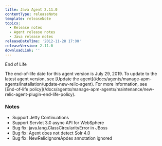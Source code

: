 ```yaml
---
title: Java Agent 2.11.0
contentType: releaseNote
template: releaseNote
topics:
  - Release notes
  - Agent release notes
  - Java release notes
releaseDateTime: '2012-11-28 17:00'
releaseVersion: 2.11.0
downloadLink: ''
---
```


End of Life

<Callout variant="important">
  The end-of-life date for this agent version is July 29, 2019. To update to the latest agent version, see [Update the agent](/docs/agents/manage-apm-agents/installation/update-new-relic-agent). For more information, see [End-of-life policy](/docs/agents/manage-apm-agents/maintenance/new-relic-agent-plugin-end-life-policy).
</Callout>

### Notes

* Support Jetty Continuations
* Support Servlet 3.0 async API for WebSphere
* Bug fix: java.lang.ClassCircularityError in JBoss
* Bug fix: Agent does not detect Solr 4.0
* Bug fix: NewRelicIgnoreApdex annotation ignored
